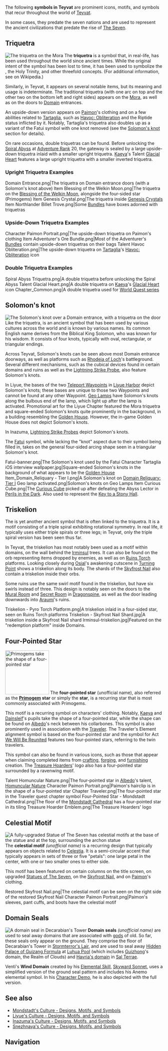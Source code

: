 {{Terminology Infobox
|type         = Lore
}}
The following '''symbols in Teyvat''' are prominent icons, motifs, and symbols that recur throughout the world of [[Teyvat]].

In some cases, they predate the seven nations and are used to represent the ancient civilizations that predate the rise of [[The Seven]].

==Triquetra==
[[File:Item Mora.png|thumb|The triquetra on the Mora]]
The '''triquetra''' is a symbol that, in real-life, has been used throughout the world since ancient times. While the original intent of the symbol has been lost to time, it has been used to symbolize the {{w|Triple deity|triple goddesses}}, the Holy Trinity, and other threefold concepts. (For additional information, see {{w|Triquetra}} on Wikipedia.)

Similarly, in Teyvat, it appears on several notable items, but its meaning and usage is indeterminate. The traditional triquetra (with one arc on top and the other two on the bottom left and right sides) appears on the [[Mora]], as well as on the doors to [[Domain]] entrances.

An upside-down version appears on [[Paimon]]'s clothing and on a few abilities related to [[Tartaglia]], such as [[Havoc: Obliteration]] and the Riptide status inflicted by it. Notably, Tartaglia's triquetra also doubles up as a variant of the Fatui symbol with one knot removed (see the [[#Solomon's knot|Solomon's knot]] section for details).

On rare occasions, double triquetras can be found. Before unlocking the [[Spiral Abyss]] at [[Adventure Rank]] 20, the gateway is sealed by a large upside-down triquetra inlaid with a smaller upright triquetra. [[Kaeya]]'s Talent [[Glacial Heart]] features a large upright triquetra with a smaller inverted triquetra.

===Upright Triquetra Examples===
<gallery captionalign="center" hideaddbutton="true">
Domain Entrance.png|The triquetra on Domain entrance doors (with a Solomon's knot above)
Item Blessing of the Welkin Moon.png|The triquetra on the [[Blessing of the Welkin Moon]], alongside the four-sided star (Primogems)
Item Genesis Crystal.png|The triquetra inside [[Genesis Crystal]]s
Item Northlander Billet Trove.png|Some [[Bundles]] have boxes adorned with triquetras
</gallery>

===Upside-Down Triquetra Examples===
<gallery captionalign="center" hideaddbutton="true">
Character Paimon Portrait.png|The upside-down triquetra on Paimon's clothing
Item Adventurer's Ore Bundle.png|Most of the Adventurer's [[Bundles]] contain upside-down triquetras on their bags
Talent Havoc Obliteration.png|The upside-down triquetra on [[Tartaglia]]'s [[Havoc: Obliteration]] icon
</gallery>

===Double Triquetra Examples===
<gallery captionalign="center" hideaddbutton="true">
Spiral Abyss Triquetra.png|A double triquetra before unlocking the Spiral Abyss
Talent Glacial Heart.png|A double triquetra on [[Kaeya]]'s [[Glacial Heart]] icon
Chapter_Common.png|A double triquetra used for [[World Quests#World Quest Series|World Quest series]]
</gallery>

==Solomon's knot==
[[File:Domain Entrance.png|thumb|The Solomon's knot over a Domain entrance, with a triquetra on the door]]
Like the triquetra, '''{{w|Solomon's knot}}''' is an ancient symbol that has been used by various cultures across the world and is known by various names. Its common English name derives from the Biblical King Solomon, who was known for his wisdom. It consists of four knots, typically with oval, rectangular, or triangular endings.

Across Teyvat, Solomon's knots can be seen above most Domain entrance doorways, as well as platforms such as [[Rhodeia of Loch]]'s battleground. Several different mechanisms, such as the cubical devices found in certain domains and ruins as well as the [[Lightning Strike Probe]], also feature Solomon's knots.

In Liyue, the bases of the two [[Teleport Waypoints]] in [[Liyue Harbor]] depict Solomon's knots; these bases are unique to those two Waypoints and cannot be found at any other Waypoint. [[Geo Lamp]]s have Solomon's knots along the bulbous end of the lamp, which light up after the lamp is activated. Promotional art for the Liyue Chapter featured the Mora triquetra and square-ended Solomon's knots quite prominently in the background, in a building resembling the [[Golden House]]. However, the in-game Golden House does not depict Solomon's knots.

In Inazuma, [[Lightning Strike Probe]]s depict Solomon's knots.

The [[Fatui]] symbol, while lacking the "knot" aspect due to their symbol being filled in, takes on the general four-sided arcing shape seen in a triangular Solomon's knot.

<gallery captionalign="center" hideaddbutton="true">
Fatui-banner.png|The Solomon's knot used by the Fatui
Character Tartaglia iOS interview wallpaper.jpg|Square-ended Solomon's knots in the background of what appears to be the [[Golden House]]
Item_Domain_Reliquary - Tier I.png|A Solomon's knot on [[Domain Reliquary: Tier I]]
Geo lamp activated.png|Solomon's knots on Geo Lamps
Item Curious Cube.png|The [[Curious Cube]] picked up after defeating the Abyss Lector in [[Perils in the Dark]]. Also used to represent the [[Key to a Stony Hall]].
</gallery>

==Triskelion==
The '''{{w|triskelion}}''' is yet another ancient symbol that is often linked to the triquetra. It is a motif consisting of a triple spiral exhibiting rotational symmetry. In real life, it typically uses either triple spirals or three legs; in Teyvat, only the triple spiral version has been seen thus far.

In Teyvat, the triskelion has most notably been used as a motif within domains, on the wall behind the [[Irminsul]] trees. It can also be found on the orb representing items dropped by enemies, as well as on [[Ruins Torch]] platforms. Looking closely during [[Osial]]'s awakening cutscene in [[Turning Point]] shows a triskelion along its body. The shards of the [[Skyfrost Nail]] also contain a triskelion inside their orbs.

Some ruins use the same swirl motif found in the triskelion, but have six swirls instead of three. This design is notably seen on the doors to the [[Mural Room]] and [[Dragonspine's Last Trio|Secret Room]] in [[Dragonspine]], as well as the door leading downwards into [[Araumi]]'s ruins.

<gallery captionalign="center" hideaddbutton="true">
Triskelion - Pyro Torch Platform.png|A triskelion inlaid in a four-sided star, seen on Ruins Torch platforms
Triskelion - Skyfrost Nail Shard.jpg|A triskelion inside a Skyfrost Nail shard
Irminsul-triskelion.jpg|Featured on the "redemption platform" inside Domains.
</gallery>

==Four-Pointed Star==
[[File:Item Primogem.png|thumb|140px|Primogems take the shape of a four-pointed star]]
The '''four-pointed star''' (unofficial name), also referred as the '''[[Primogem]] star''' or simply the '''star''', is a recurring {{w|{{not a typo|astroid}}}} star that is most commonly associated with Primogems.

This motif is a recurring symbol on characters' clothing. Notably, [[Kaeya]] and [[Dainsleif]]'s pupils take the shape of a four-pointed star, while the shape can be found on [[Albedo]]'s neck between his collarbones. This symbol is also prominently used in association with the [[Traveler]]. The Traveler's Element alignment symbol is based on the four-pointed star and the symbol for Act [[We Will Be Reunited]] features two four-pointed stars, referring to the twin travelers.

This symbol can also be found in various icons, such as those that appear when claiming completed items from [[crafting]], [[forging]], and [[furnishing]] creation. The [[Treasure Hoarders]]' logo also has a four-pointed star surrounded by a ravenwing motif.

<gallery captionalign="center" hideaddbutton="true">
Talent Homuncular Nature.png|The four-pointed star in [[Albedo]]'s talent, [[Homuncular Nature]]
Character Paimon Portrait.png|Paimon's hairclip is in the shape of a four-pointed star
Chapter Traveler.png|The four-pointed star in the Traveler quest chapter symbol
Four-Pointed Star - Mondstadt Cathedral.png|The floor of the [[Mondstadt Cathedral]] has a four-pointed star in its tiling
Treasure Hoarder Emblem.png|The Treasure Hoarders' logo
</gallery>

==Celestial Motif==
[[File:Statue of the Seven - Dawn Winery - Windblume.png|thumb|A fully-upgraded Statue of The Seven has celestial motifs at the base of the statue and at the top, surrounding the archon statue]]
The '''celestial motif''' ''(unofficial name)'' is a recurring design that typically appears on objects related to [[Celestia]]. It is a semi-circular accent that typically appears in sets of three or five "petals": one large petal in the center, with one or two smaller ones to either side.

This motif has been featured on certain columns on the title screen, on upgraded [[Statues of The Seven]], on the [[Skyfrost Nail]], and on [[Paimon]]'s clothing.

<gallery captionalign="center" hideaddbutton="true">
Restored Skyfrost Nail.png|The celestial motif can be seen on the right side of the restored Skyfrost Nail
Character Paimon Portrait.png|Paimon's sleeves, pant cuffs, and boots have the celestial motif
</gallery>

==Domain Seals==
[[File:Domain Seal - Decarabian's Tower.png|thumb|A domain seal in Decarabian's Tower]]
'''Domain seals''' ''(unofficial name)'' are used to seal away domains that are associated with [[gods]] of old. So far, these seals only appear on the ground. They comprise the floor of Decarabian's Tower in [[Stormterror's Lair]], and are used to seal away [[Hidden Palace of Guizang Formula]] at [[Luhua Pool]] (which includes [[Guizhong]]'s domain, the Realm of Clouds) and [[Of Mysteries and Salt|Havria's domain]] in [[Sal Terrae]].

Venti's '''Wind Domain''' created by his [[Elemental Skill]], [[Skyward Sonnet]], uses a simplified version of the ground seal pattern and includes his Anemo elemental symbol. In his [[:File:Character Demo - "Venti- A Bard's Business" (English Voice-Over) - Genshin Impact|Character Demo]], he is also depicted with the full version.

==See also==
* [[Mondstadt/Culture#Designs, Motifs, and Symbols|Mondstadt's Culture - Designs, Motifs, and Symbols]]
* [[Liyue/Culture#Designs, Motifs, and Symbols|Liyue's Culture - Designs, Motifs, and Symbols]]
* [[Inazuma/Culture#Designs, Motifs, and Symbols|Inazuma's Culture - Designs, Motifs, and Symbols]]
* [[Snezhnaya/Culture#Designs, Motifs, and Symbols|Snezhnaya's Culture - Designs, Motifs, and Symbols]]

==Navigation==
{{Lore Navbox}}<!--
==References==
{{Reflist}}-->
